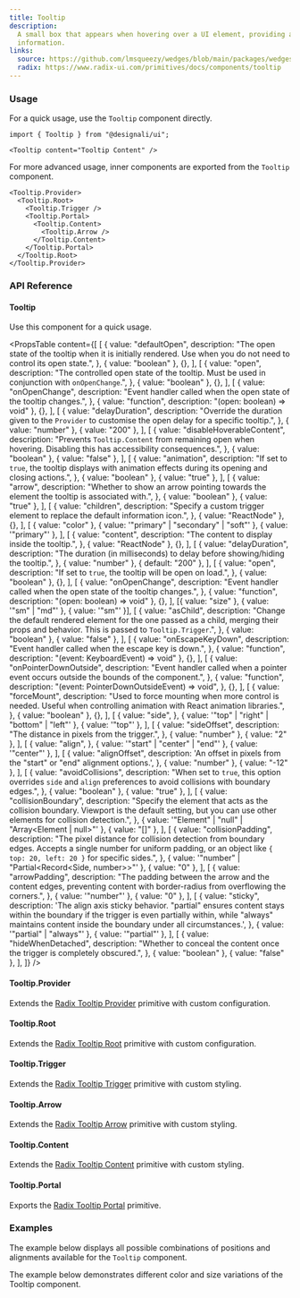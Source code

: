 ```yaml
---
title: Tooltip
description:
  A small box that appears when hovering over a UI element, providing additional
  information.
links:
  source: https://github.com/lmsqueezy/wedges/blob/main/packages/wedges/src/components/Tooltip/Tooltip.tsx
  radix: https://www.radix-ui.com/primitives/docs/components/tooltip
---
```


<PreviewComponent name="tooltip/preview" />

### Usage

For a quick usage, use the `Tooltip` component directly.

```tsx
import { Tooltip } from "@designali/ui";
```

```tsx showLineNumbers
<Tooltip content="Tooltip Content" />
```

For more advanced usage, inner components are exported from the `Tooltip`
component.

```tsx showLineNumbers
<Tooltip.Provider>
  <Tooltip.Root>
    <Tooltip.Trigger />
    <Tooltip.Portal>
      <Tooltip.Content>
        <Tooltip.Arrow />
      </Tooltip.Content>
    </Tooltip.Portal>
  </Tooltip.Root>
</Tooltip.Provider>
```

### API Reference

#### Tooltip

Use this component for a quick usage.

<PropsTable
  content={[
    [
      {
        value: "defaultOpen",
        description:
          "The open state of the tooltip when it is initially rendered. Use when you do not need to control its open state.",
      },
      { value: "boolean" },
      {},
    ],
    [
      {
        value: "open",
        description:
          "The controlled open state of the tooltip. Must be used in conjunction with `onOpenChange`.",
      },
      { value: "boolean" },
      {},
    ],
    [
      {
        value: "onOpenChange",
        description:
          "Event handler called when the open state of the tooltip changes.",
      },
      { value: "function", description: "(open: boolean) => void" },
      {},
    ],
    [
      {
        value: "delayDuration",
        description:
          "Override the duration given to the `Provider` to customise the open delay for a specific tooltip.",
      },
      { value: "number" },
      { value: "200" },
    ],
    [
      {
        value: "disableHoverableContent",
        description:
          "Prevents `Tooltip.Content` from remaining open when hovering. Disabling this has accessibility consequences.",
      },
      { value: "boolean" },
      { value: "false" },
    ],
    [
      {
        value: "animation",
        description:
          "If set to `true`, the tooltip displays with animation effects during its opening and closing actions.",
      },
      { value: "boolean" },
      { value: "true" },
    ],
    [
      {
        value: "arrow",
        description:
          "Whether to show an arrow pointing towards the element the tooltip is associated with.",
      },
      { value: "boolean" },
      { value: "true" },
    ],
    [
      {
        value: "children",
        description:
          "Specify a custom trigger element to replace the default information icon.",
      },
      { value: "ReactNode" },
      {},
    ],
    [
      { value: "color" },
      { value: '"primary" | "secondary" | "soft"' },
      { value: '"primary"' },
    ],
    [
      {
        value: "content",
        description: "The content to display inside the tooltip.",
      },
      { value: "ReactNode" },
      {},
    ],
    [
      {
        value: "delayDuration",
        description:
          "The duration (in milliseconds) to delay before showing/hiding the tooltip.",
      },
      { value: "number" },
      { default: "200" },
    ],
    [
      {
        value: "open",
        description: "If set to `true`, the tooltip will be open on load.",
      },
      { value: "boolean" },
      {},
    ],
    [
      {
        value: "onOpenChange",
        description:
          "Event handler called when the open state of the tooltip changes.",
      },
      { value: "function", description: "(open: boolean) => void" },
      {},
    ],
    [{ value: "size" }, { value: '"sm" | "md"' }, { value: '"sm"' }],
    [
      {
        value: "asChild",
        description:
          "Change the default rendered element for the one passed as a child, merging their props and behavior. This is passed to `Tooltip.Trigger`.",
      },
      { value: "boolean" },
      { value: "false" },
    ],
    [
      {
        value: "onEscapeKeyDown",
        description: "Event handler called when the escape key is down.",
      },
      { value: "function", description: "(event: KeyboardEvent) => void" },
      {},
    ],
    [
      {
        value: "onPointerDownOutside",
        description:
          "Event handler called when a pointer event occurs outside the bounds of the component.",
      },
      {
        value: "function",
        description: "(event: PointerDownOutsideEvent) => void",
      },
      {},
    ],
    [
      {
        value: "forceMount",
        description:
          "Used to force mounting when more control is needed. Useful when controlling animation with React animation libraries.",
      },
      { value: "boolean" },
      {},
    ],
    [
      {
        value: "side",
      },
      { value: '"top" | "right" | "bottom" | "left"' },
      { value: '"top"' },
    ],
    [
      {
        value: "sideOffset",
        description: "The distance in pixels from the trigger.",
      },
      { value: "number" },
      { value: "2" },
    ],
    [
      {
        value: "align",
      },
      { value: '"start" | "center" | "end"' },
      { value: '"center"' },
    ],
    [
      {
        value: "alignOffset",
        description:
          'An offset in pixels from the "start" or "end" alignment options.',
      },
      { value: "number" },
      { value: "-12" },
    ],
    [
      {
        value: "avoidCollisions",
        description:
          "When set to `true`, this option overrides `side` and `align` preferences to avoid collisions with boundary edges.",
      },
      { value: "boolean" },
      { value: "true" },
    ],
    [
      {
        value: "collisionBoundary",
        description:
          "Specify the element that acts as the collision boundary. Viewport is the default setting, but you can use other elements for collision detection.",
      },
      { value: '"Element" | "null" | "Array<Element | null>"' },
      { value: "[]" },
    ],
    [
      {
        value: "collisionPadding",
        description:
          "The pixel distance for collision detection from boundary edges. Accepts a single number for uniform padding, or an object like `{ top: 20, left: 20 }` for specific sides.",
      },
      { value: '"number" | "Partial<Record<Side, number>>"' },
      { value: "0" },
    ],
    [
      {
        value: "arrowPadding",
        description:
          "The padding between the arrow and the content edges, preventing content with border-radius from overflowing the corners.",
      },
      { value: '"number"' },
      { value: "0" },
    ],
    [
      {
        value: "sticky",
        description:
          'The align axis sticky behavior. "partial" ensures content stays within the boundary if the trigger is even partially within, while "always" maintains content inside the boundary under all circumstances.',
      },
      { value: '"partial" | "always"' },
      { value: '"partial"' },
    ],
    [
      {
        value: "hideWhenDetached",
        description:
          "Whether to conceal the content once the trigger is completely obscured.",
      },
      { value: "boolean" },
      { value: "false" },
    ],
  ]}
/>

#### Tooltip.Provider

Extends the
<a href="https://www.radix-ui.com/primitives/docs/components/tooltip#provider" target="_blank" rel='nofollow noreferrer'>Radix
Tooltip Provider</a> primitive with custom configuration.

#### Tooltip.Root

Extends the
<a href="https://www.radix-ui.com/primitives/docs/components/tooltip#root" target="_blank" rel='nofollow noreferrer'>Radix
Tooltip Root</a> primitive with custom configuration.

#### Tooltip.Trigger

Extends the
<a href="https://www.radix-ui.com/primitives/docs/components/tooltip#trigger" target="_blank" rel='nofollow noreferrer'>Radix
Tooltip Trigger</a> primitive with custom styling.

#### Tooltip.Arrow

Extends the
<a href="https://www.radix-ui.com/primitives/docs/components/tooltip#arrow" target="_blank" rel='nofollow noreferrer'>Radix
Tooltip Arrow</a> primitive with custom styling.

#### Tooltip.Content

Extends the
<a href="https://www.radix-ui.com/primitives/docs/components/tooltip#content" target="_blank" rel='nofollow noreferrer'>Radix
Tooltip Content</a> primitive with custom styling.

#### Tooltip.Portal

Exports the
<a href="https://www.radix-ui.com/primitives/docs/components/tooltip#portal" target="_blank" rel='nofollow noreferrer'>Radix
Tooltip Portal</a> primitive.

### Examples

The example below displays all possible combinations of positions and alignments
available for the `Tooltip` component.

<PreviewComponent name="tooltip/example-1" />

The example below demonstrates different color and size variations of the
Tooltip component.

<PreviewComponent name="tooltip/example-2" />
